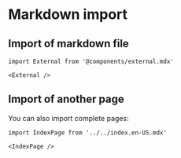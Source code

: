 
# Markdown import

## Import of markdown file

```mdx
import External from '@components/external.mdx'

<External />
```

<External />

## Import of another page

You can also import complete pages:

```mdx filename="not-index.md"
import IndexPage from '../../index.en-US.mdx'

<IndexPage />
```

<IndexPage />
